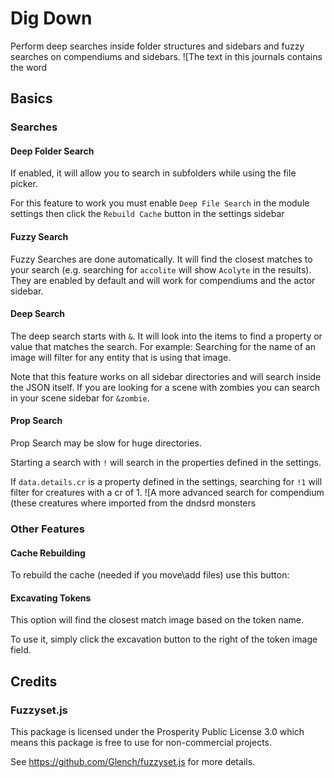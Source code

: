 
# Dig Down

<ImageButBetter
  src='/images/Dig-Down/Ddrebuildcache.png'
  alt='Rebuild Cache button'
  width={2000}
  height={2000}
  className={styles.wikiimagesmall}
/>
Perform deep
searches inside folder structures and sidebars and fuzzy searches on
compendiums and sidebars. ![The text in this journals contains the word

## Basics

### Searches

#### Deep Folder Search

<ImageButBetter
  src='/images/Dig-Down/Ddtips.png'
  alt='Journal containing the word "Tips"'
  width={2000}
  height={2000}
  className={styles.wikiimagesmall}
/>
If enabled, it will allow you to search in subfolders while using the
file picker.

For this feature to work you must enable `Deep File Search` in the
module settings then click the `Rebuild Cache` button in the settings
sidebar

#### Fuzzy Search

Fuzzy Searches are done automatically. It will find the closest matches
to your search (e.g. searching for `accolite` will show `Acolyte` in the
results). They are enabled by default and will work for compendiums and
the actor sidebar.

#### Deep Search

<ImageButBetter
  src='/images/Dig-Down/Ddcrsearch.png'
  alt='Search CR with deep search'
  width={2000}
  height={2000}
  className={styles.wikiimagesmall}
/>
The deep search starts with `&`. It will look into the items to find a
property or value that matches the search. For example: Searching for
the name of an image will filter for any entity that is using that
image.

Note that this feature works on all sidebar directories and will search
inside the JSON itself. If you are looking for a scene with zombies you
can search in your scene sidebar for `&zombie`.

#### Prop Search

<Callout type='warning' emoji='⚠️'>
  Prop Search may be slow for huge directories.
</Callout>

Starting a search with `!` will search in the properties defined in the
settings.

If `data.details.cr` is a property defined in the settings, searching for
`!1` will filter for creatures with a cr of 1. ![A more advanced search
for compendium (these creatures where imported from the dndsrd monsters

### Other Features

<ImageButBetter
  src='/images/Dig-Down/Ddcompendium.png'
  alt='Advanced search for compendium'
  width={2000}
  height={2000}
  className={styles.wikiimagesmall}
/>

#### Cache Rebuilding

To rebuild the cache (needed if you move\\add files) use this button:

#### Excavating Tokens

This option will find the closest match image based on the token name.

To use it, simply click the excavation button to the right of the token
image field.

## Credits

### Fuzzyset.js

This package is licensed under the Prosperity Public License 3.0 which means this package is free to use for non-commercial projects.

See <https://github.com/Glench/fuzzyset.js> for more details.
